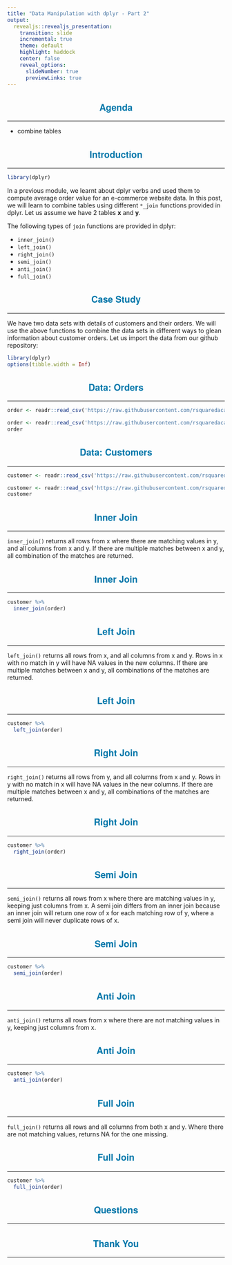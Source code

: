 ```yaml
---
title: "Data Manipulation with dplyr - Part 2"
output: 
  revealjs::revealjs_presentation:
    transition: slide
    incremental: true
    theme: default
    highlight: haddock
    center: false
    reveal_options:
      slideNumber: true
      previewLinks: true
---
```


<style type="text/css">
  .reveal p {
    text-align: left;
    font-size: 20px;
  }
  .reveal body:after {
    content: url(handshake.png);
    position: fixed;
    bottom: 3.5em;
    left: 3.5em;
    box-shadow: 5px 5px 10px #000; 
  }
  .reveal hr {
    border-color: #0077aa;
  }
  .reveal h1, h2, h3, h4, h5, h6 {
    text-transform: capitalize;
    text-align: center;
    color: #0077aa;
    font-family: 'Helvetica Neue';
  }
  .reveal h1 {
    font-size: 24px;
  }
  .reveal ul {
    display: block;
  }
  .reveal ul li {
    color: #3c3c3c; 
    /* set color of list item text */
    list-style: none; 
  }

  .reveal ul li::before {
      color: #006b6e;  
      /* color of bullet or square */
      content: "\2022"; 
      /* Unicode of character to precede the list item */
      font-size: 1em; 
      /* em or %*/ 
      padding-right: 1.1225em; 
      /* use em*/
      position: relative;
      top: 0em; 
      /* use em or % */
  }
  .reveal ul {
    line-height:150%
  }
  .reveal .fragment {
    font-size: 20px;
  }
  .reveal ol {
    display: block;
  }
</style>

## Agenda

<hr>

- combine tables

## Introduction

<hr>

```r
library(dplyr)
```

In a previous module, we learnt about dplyr verbs and used them to compute average order value for an e-commerce website data. In this post, we will learn to combine tables using different `*_join` functions provided in dplyr. Let us assume we have 2 tables **x** and **y**. 

The following types of `join` functions are provided in dplyr:

- `inner_join()`
- `left_join()`
- `right_join()`
- `semi_join()`
- `anti_join()`
- `full_join()`


## Case Study

<hr>

We have two data sets with details of customers and their orders. We will use the above functions to combine the data sets in different ways to glean information about customer orders. Let us import the data from our github repository:


```r
library(dplyr)
options(tibble.width = Inf)
```

## Data: Orders

<hr>

```r
order <- readr::read_csv('https://raw.githubusercontent.com/rsquaredacademy/datasets/master/order.csv')
```

```r
order <- readr::read_csv('https://raw.githubusercontent.com/rsquaredacademy/datasets/master/order.csv')
order
```

## Data: Customers

<hr>

```r
customer <- readr::read_csv('https://raw.githubusercontent.com/rsquaredacademy/datasets/master/customer.csv')
```

```r
customer <- readr::read_csv('https://raw.githubusercontent.com/rsquaredacademy/datasets/master/customer.csv')
customer
```

## inner join

<hr>

`inner_join()` returns all rows from x where there are matching values in y, and all columns from x and y. If there are multiple matches between x and y, all combination of the matches are returned.

## inner join

<hr>

```r
customer %>%
  inner_join(order)
```

## left join

<hr>

`left_join()` returns all rows from x, and all columns from x and y. Rows in x with no match in y will have NA values in the new columns. If there are multiple matches between x and y, all combinations of the matches are returned.

## left join

<hr>

```r
customer %>%
  left_join(order)
```

## right join

<hr>

`right_join()` returns all rows from y, and all columns from x and y. Rows in y with no match in x will have NA values in the new columns. If there are multiple matches between x and y, all combinations of the matches are returned.

## right join

<hr>

```r
customer %>%
  right_join(order)
```

## semi join

<hr>

`semi_join()` returns all rows from x where there are matching values in y, keeping just columns from x. A semi join differs from an inner join because an inner join will return one row of x for each matching row of y, where a semi join will never duplicate rows of x.

## semi join

<hr>

```r
customer %>%
  semi_join(order)
```

## anti join

<hr>

`anti_join()` returns all rows from x where there are not matching values in y, keeping just columns from x.

## anti join

<hr>

```r
customer %>%
  anti_join(order)
```

## full join

<hr>

`full_join()` returns all rows and all columns from both x and y. Where there are not matching values, returns NA for the one missing.

## full join

<hr>

```r
customer %>%
  full_join(order)
```

## Questions

<hr>

## Thank You

<hr>
